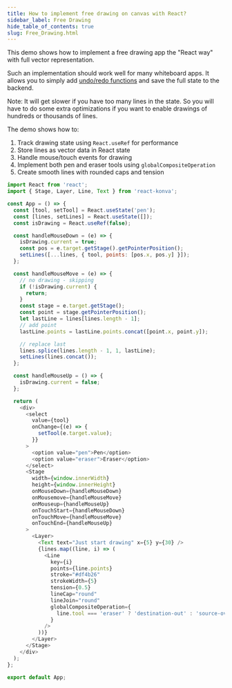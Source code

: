 ```yaml
---
title: How to implement free drawing on canvas with React?
sidebar_label: Free Drawing
hide_table_of_contents: true
slug: Free_Drawing.html
---
```


This demo shows how to implement a free drawing app the "React way" with full vector representation.

Such an implementation should work well for many whiteboard apps. It allows you to simply add [undo/redo functions](/docs/react/Undo-Redo.html) and save the full state to the backend.

Note: It will get slower if you have too many lines in the state. So you will have to do some extra optimizations if you want to enable drawings of hundreds or thousands of lines.

The demo shows how to:
1. Track drawing state using `React.useRef` for performance
2. Store lines as vector data in React state
3. Handle mouse/touch events for drawing
4. Implement both pen and eraser tools using `globalCompositeOperation`
5. Create smooth lines with rounded caps and tension 

```js live react
import React from 'react';
import { Stage, Layer, Line, Text } from 'react-konva';

const App = () => {
  const [tool, setTool] = React.useState('pen');
  const [lines, setLines] = React.useState([]);
  const isDrawing = React.useRef(false);

  const handleMouseDown = (e) => {
    isDrawing.current = true;
    const pos = e.target.getStage().getPointerPosition();
    setLines([...lines, { tool, points: [pos.x, pos.y] }]);
  };

  const handleMouseMove = (e) => {
    // no drawing - skipping
    if (!isDrawing.current) {
      return;
    }
    const stage = e.target.getStage();
    const point = stage.getPointerPosition();
    let lastLine = lines[lines.length - 1];
    // add point
    lastLine.points = lastLine.points.concat([point.x, point.y]);

    // replace last
    lines.splice(lines.length - 1, 1, lastLine);
    setLines(lines.concat());
  };

  const handleMouseUp = () => {
    isDrawing.current = false;
  };

  return (
    <div>
      <select
        value={tool}
        onChange={(e) => {
          setTool(e.target.value);
        }}
      >
        <option value="pen">Pen</option>
        <option value="eraser">Eraser</option>
      </select>
      <Stage
        width={window.innerWidth}
        height={window.innerHeight}
        onMouseDown={handleMouseDown}
        onMousemove={handleMouseMove}
        onMouseup={handleMouseUp}
        onTouchStart={handleMouseDown}
        onTouchMove={handleMouseMove}
        onTouchEnd={handleMouseUp}
      >
        <Layer>
          <Text text="Just start drawing" x={5} y={30} />
          {lines.map((line, i) => (
            <Line
              key={i}
              points={line.points}
              stroke="#df4b26"
              strokeWidth={5}
              tension={0.5}
              lineCap="round"
              lineJoin="round"
              globalCompositeOperation={
                line.tool === 'eraser' ? 'destination-out' : 'source-over'
              }
            />
          ))}
        </Layer>
      </Stage>
    </div>
  );
};

export default App;
```

